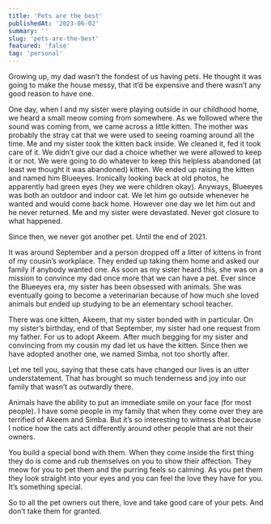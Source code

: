 ```yaml
---
title: 'Pets are the best'
publishedAt: '2023-06-02'
summary: ''
slug: 'pets-are-the-best'
featured: 'false'
tag: 'personal'
---
```


Growing up, my dad wasn’t the fondest of us having pets. He thought it was going to make the house messy, that it’d be expensive and there wasn’t any good reason to have one.

One day, when I and my sister were playing outside in our childhood home, we heard a small meow coming from somewhere. As we followed where the sound was coming from, we came across a little kitten. The mother was probably the stray cat that we were used to seeing roaming around all the time. Me and my sister took the kitten back inside. We cleaned it, fed it took care of it. We didn’t give our dad a choice whether we were allowed to keep it or not. We were going to do whatever to keep this helpless abandoned (at least we thought it was abandoned) kitten. We ended up raising the kitten and named him Blueeyes. Ironically looking back at old photos, he apparently had green eyes (hey we were children okay). Anyways, Blueeyes was both an outdoor and indoor cat. We let him go outside whenever he wanted and would come back home. However one day we let him out and he never returned. Me and my sister were devastated. Never got closure to what happened.

Since then, we never got another pet. Until the end of 2021.

It was around September and a person dropped off a litter of kittens in front of my cousin’s workplace. They ended up taking them home and asked our family if anybody wanted one. As soon as my sister heard this, she was on a mission to convince my dad once more that we can have a pet. Ever since the Blueeyes era, my sister has been obsessed with animals. She was eventually going to become a veterinarian because of how much she loved animals but ended up studying to be an elementary school teacher.

There was one kitten, Akeem, that my sister bonded with in particular. On my sister’s birthday, end of that September, my sister had one request from my father. For us to adopt Akeem. After much begging for my sister and convincing from my cousin my dad let us have the kitten. Since then we have adopted another one, we named Simba, not too shortly after.

Let me tell you, saying that these cats have changed our lives is an utter understatement. That has brought so much tenderness and joy into our family that wasn’t as outwardly there.

Animals have the ability to put an immediate smile on your face (for most people). I have some people in my family that when they come over they are terrified of Akeem and Simba. But it’s so interesting to witness that because I notice how the cats act differently around other people that are not their owners.

You build a special bond with them. When they come inside the first thing they do is come and rub themselves on you to show their affection. They meow for you to pet them and the purring feels so calming. As you pet them they look straight into your eyes and you can feel the love they have for you. It’s something special.

So to all the pet owners out there, love and take good care of your pets. And don’t take them for granted.
